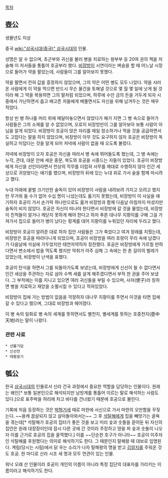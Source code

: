 [[목차]]
== 壺公 ==

생몰년도 미상

중국 [[wiki:"삼국시대(중국)" 삼국시대]]의 인물. 

성명은 알 수 없으며, 초군부와 귀신을 불러 병을 치료하는 왕부부 등 20여 권의 책을 저술해 이 저서들을 통틀어 호공부라 했다. [[비장방]]이 시연이라는 벼슬을 할 때 어느날 시장으로 들어가 약을 팔았는데, 사람들이 그를 알아보지 못했다.

약을 팔면서 전혀 값을 흥정하지 않았으며, 그의 약은 어떤 병도 모두 나았다. 약을 사러 온 사람에게 이 약을 먹으면 반드시 무슨 물건을 토해낼 것으로 몇 월 몇 일에 낫게 될 것이라 해 그 약을 복용하면 그의 말처럼 되었으며, 하루에 수만 금의 돈을 거두게 되자 시중에서 가난하면서 춥고 배고픈 자들에게 베풀면서도 자신을 위해 남겨두는 것은 매우 적었다.

항상 빈 병 하나를 머리 위에 매달아놓으면서 앉았다가 해가 지면 그 병 속으로 들어가 사람들은 그의 소재를 알 수 없었으며, 오로지 비장방만이 그를 알아보아 보통 사람이 아님을 알게 되었다. 비장방이 호공이 앉은 자리를 매일 청소하거나 먹을 것을 공급하면서도 고맙다는 말을 하지 않았으며, 비장방이 아무 것도 요구하지 않자 호공은 비장방이 독실하고 미덥다는 것을 알게 되어 저녁에 사람이 없을 때 오도록 불렀다.

저녁에 비장방이 오자 호공은 자신을 따라서 병 속에 뛰어들도록 했는데, 그 병 속에는 누각, 관대, 대문 안에 세운 중문, 복도와 호공을 시중드는 자들이 있었다. 호공이 비장방에게 자신을 선인이라면서 천상의 직무를 더럽혀 사무를 제대로 수행하지 않아 인간 세상으로 귀양왔다는 얘기를 했으며, 비장방의 뒤에 있는 누대 위로 가서 술을 함께 마시려고 했다.

누대 아래에 꿀벌 크기만한 술독이 있어 비장방이 사람을 내려보려 가지고 오려고 했지만 무거워 들 수가 없어 수십 명이 나섰는데도 옮기지 못했는데, 비장방이 이 사실을 얘기하자 호공이 가서 손가락 하나만으로도 옮겨 비장방과 함께 다음날 아침까지 마셨지만 술독이 비지 않았다. 호공은 자신이 떠나야 한다면서 비장방에 갈 것을 물었는데, 비장방이 친척들이 알거나 깨닫지 못하게 해야 한다고 하자 푸른 대나무 지팡이를 구해 그걸 가져가서 집으로 들어가 병이 났다는 핑계를 대어 지팡이를 누워있던 자리에 두라고 했다.

비장방이 호공이 알려준 대로 하자 집안 사람들은 그가 죽었다고 여겨 장례를 치뤘는데, 비장방은 호공을 따라다니게 되었으며, 호공이 비장방을 여러 호랑이 무리 속에 남겼다가 다음날에 석실에 가두었지만 태연자약하자 칭찬했다. 호공은 비장방에게 가르칠 만하다면서 변소에서 밥을 먹도록 했지만 악취가 아주 심해 그 속에는 한 촌 길이의 벌레가 있었는데, 비장방이 난색을 표했다.

호공이 탄식을 하면서 그를 되돌아가도록 보냈는데, 비장방에게 신선이 될 수 없다면서 인간 세상을 주관하는 자로 삼아 수백 세를 살게 해주겠다면서 부적 한 권을 주어 보냈다. 그 부적에는 이를 지니고 있으면 여러 귀신들을 부릴 수 있으며, 사자(使子)라 칭하면 병을 치료하고 재앙을 소멸시킬 수 있다고 적혀있었다.

비장방이 집에 가는 방법이 없음을 걱정하자 대나무 지팡이를 주면서 이것을 타면 집에 갈 수 있다고 했으며, 그대로 비장방과 헤어졌다.

이 병 속의 일화로 병 속의 세계를 뜻하면서도 별천지, 별세계를 뜻하는 호중천지(壺中天地)라는 말이 나왔다.

=== 관련 사료 ===
 * 선불기담
 * 신선전
 * 태평광기

== 瓠公 ==
한국 [[삼국시대]]의 인물로서 신라 건국 과정에서 중요한 역할을 담당하는 인물이다. 원래는 왜인[* 보통 일본인으로 해석되지만 남방계를 통틀어 이르는 말로 해석하는 사람도 있다.]으로 표주박을 허리에 차고 바다를 건너왔기 때문에 호공으로 불린다.

기록에 처음 등장하는 것은 [[박혁거세]] 때로 마한에 사신으로 가서 마한의 오만함을 꾸짖는다. ~~용케 끔살되지 않고 살아돌아와서는~~ 그 후 [[석탈해]]에게 집을 빼앗기는 굴욕을 겪는데[* 석탈해가 호공의 집터가 좋은 것을 보고 미리 숯과 숫돌을 묻어둔 뒤 자신의 집안은 원래 대장장이인데 잠시 다른 곳에 간 것이라 주장하고 땅을 파 숯과 숫돌이 나오자 이를 근거로 호공의 집을 꿀꺽했다.] 이를 ~~단순한 호구가 아니라~~ 호공이 이주자인 석탈해를 후원했다는 의미로 해석하기도 한다. 그 때문인지 탈해왕 때 대보로 임명된다. 계림(당시는 시림)에서 닭 우는 소리가 나자 탈해왕의 명을 받고 [[김알지]]를 주워온 것도 호공. 한 마디로 신라 시조 세 명과 모두 연관이 있는 인물.

워낙 오래 산 인물이라 호공이 개인의 이름이 아니라 특정 집단의 대표자를 가리키는 이름이라고 해석하기도 한다.
